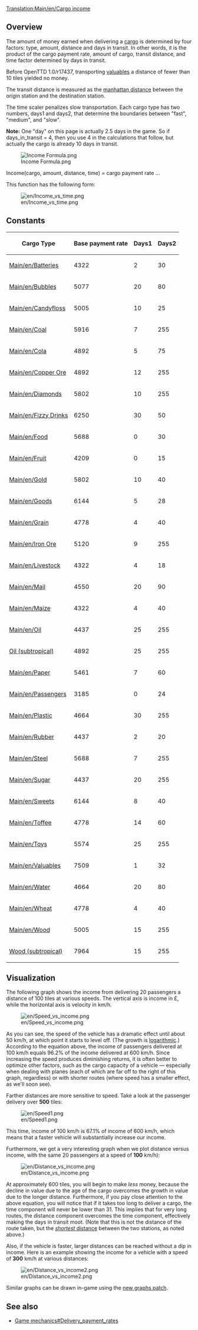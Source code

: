 [[Translation:Main/en/Cargo income]]
==Overview==

The amount of money earned when delivering a [[Main/en/Cargo|cargo]] is determined by four factors: type, amount, distance and days in transit. In other words, it is the product of the cargo payment rate, amount of cargo, transit distance, and time factor determined by days in transit.

Before OpenTTD 1.0/r17437, transporting [[Main/en/Valuables|valuables]] a distance of fewer than 10 tiles yielded no money.

The transit distance is measured as the [http://en.wikipedia.org/wiki/Manhattan_distance manhattan distance] between the origin station and the destination station.

The time scaler penalizes slow transportation. Each cargo type has two numbers, days1 and days2, that determine the boundaries between "fast", "medium", and "slow".

'''Note:''' One "day" on this page is actually 2.5 days in the game. So if days_in_transit = 4, then you use 4 in the calculations that follow, but actually the cargo is already 10 days in transit.

<!--
<math>
I(c,a,d,t)=c_\mathrm{Base} \cdot a \cdot d \cdot \max\left(31,
\begin{cases}
255 & t \le c_\mathrm{Days1} \\
255 - (t-c_\mathrm{Days1}) & c_\mathrm{Days1} < t \le c_\mathrm{Days1} + c_\mathrm{Days2} \\
255 - 2(t-c_\mathrm{Days1}) + c_\mathrm{Days2} & t > c_\mathrm{Days1} + c_\mathrm{Days2} 
\end{cases}\right)\cdot\frac{1}{2^{21}}
</math>
-->

[[File:en/Income Formula.png|Income Formula.png]]

Income(cargo, amount, distance, time) = cargo payment rate ...

This function has the following form:

[[File:en/Income vs time.png]]

==Constants==

{| class="wikitable sortable" style="text-align:right"
! Cargo Type !! Base payment rate !! Days1 !! Days2
|-
|[[Main/en/Batteries]]||4322||2||30
|-
|[[Main/en/Bubbles]]||5077||20||80
|-
|[[Main/en/Candyfloss]]||5005||10||25
|-
|[[Main/en/Coal]]||5916||7||255
|-
|[[Main/en/Cola]]||4892||5||75
|-
|[[Main/en/Copper Ore]]||4892||12||255
|-
|[[Main/en/Diamonds]]||5802||10||255
|-
|[[Main/en/Fizzy Drinks]]||6250||30||50
|-
|[[Main/en/Food]]||5688||0||30
|-
|[[Main/en/Fruit]]||4209||0||15
|-
|[[Main/en/Gold]]||5802||10||40
|-
|[[Main/en/Goods]]||6144||5||28
|-
|[[Main/en/Grain]]||4778||4||40
|-
|[[Main/en/Iron Ore]]||5120||9||255
|-
|[[Main/en/Livestock]]||4322||4||18
|-
|[[Main/en/Mail]]||4550||20||90
|-
|[[Main/en/Maize]]||4322||4||40
|-
|[[Main/en/Oil]]||4437||25||255
|-
|[[Main/en/Oil|Oil (subtropical)]]||4892||25||255
|-
|[[Main/en/Paper]]||5461||7||60
|-
|[[Main/en/Passengers]]||3185||0||24
|-
|[[Main/en/Plastic]]||4664||30||255
|-
|[[Main/en/Rubber]]||4437||2||20
|-
|[[Main/en/Steel]]||5688||7||255
|-
|[[Main/en/Sugar]]||4437||20||255
|-
|[[Main/en/Sweets]]||6144||8||40
|-
|[[Main/en/Toffee]]||4778||14||60
|-
|[[Main/en/Toys]]||5574||25||255
|-
|[[Main/en/Valuables]]||7509||1||32
|-
|[[Main/en/Water]]||4664||20||80
|-
|[[Main/en/Wheat]]||4778||4||40
|-
|[[Main/en/Wood]]||5005||15||255
|-
|[[Main/en/Wood|Wood (subtropical)]]||7964||15||255
|}

==Visualization==

The following graph shows the income from delivering 20 passengers a distance of 100 tiles at various speeds. The vertical axis is income in £, while the horizontal axis is velocity in km/h.

[[File:en/Speed vs income.png]]

As you can see, the speed of the vehicle has a dramatic effect until about 50 km/h, at which point it starts to level off. (The growth is [https://en.wikipedia.org/wiki/Logarithmic_growth logarithmic].) According to the equation above, the income of passengers delivered at 100 km/h equals 96.2% of the income delivered at 600 km/h. Since increasing the speed produces diminishing returns, it is often better to optimize other factors, such as the cargo capacity of a vehicle&nbsp;&mdash; especially when dealing with planes (each of which are far off to the right of this graph, regardless) or with shorter routes (where speed has a smaller effect, as we'll soon see).

Farther distances are more sensitive to speed. Take a look at the passenger delivery over '''500''' tiles:

[[File:en/Speed1.png]]

This time, income of 100 km/h is 67.1% of income of 600 km/h, which means that a faster vehicle will substantially increase our income.

Furthermore, we get a very interesting graph when we plot distance versus income, with the same 20 passengers at a speed of '''100''' km/h):

[[File:en/Distance vs income.png]]

At approximately 600 tiles, you will begin to make ''less'' money, because the decline in value due to the age of the cargo overcomes the growth in value due to the longer distance. Furthermore, if you pay close attention to the above equation, you will notice that if it takes too long to deliver a cargo, the time component will never be lower than 31. This implies that for very long routes, the distance component overcomes the time component, effectively making the days in transit moot. (Note that this is not the distance of the route taken, but the [http://en.wikipedia.org/wiki/Manhattan_distance ''shortest'' distance] between the two stations, as noted above.)

Also, if the vehicle is faster, larger distances can be reached without a dip in income. Here is an example showing the income for a vehicle with a speed of '''300''' km/h at various distances:

[[File:en/Distance vs income2.png]]

Similar graphs can be drawn in-game using the [http://www.tt-forums.net/viewtopic.php?f=33&t=31984 new graphs patch].

==See also==

*[[Main/en/Game mechanics#Delivery payment rates|Game mechanics#Delivery_payment_rates]]